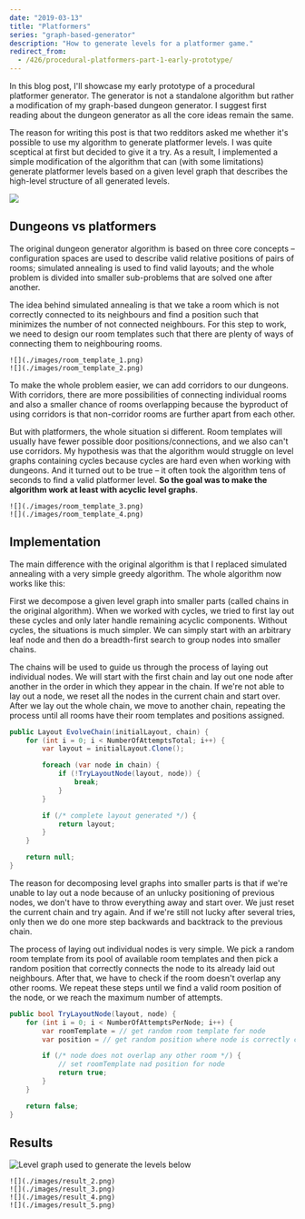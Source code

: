 ```yaml
---
date: "2019-03-13"
title: "Platformers"
series: "graph-based-generator"
description: "How to generate levels for a platformer game."
redirect_from:
  - /426/procedural-platformers-part-1-early-prototype/
---
```


In this blog post, I'll showcase my early prototype of a procedural platformer generator. The generator is not a standalone algorithm but rather a modification of my graph-based dungeon generator. I suggest first reading about the dungeon generator as all the core ideas remain the same.

<BlogSeries slug={props.slug} />

The reason for writing this post is that two redditors asked me whether it's possible to use my algorithm to generate platformer levels. I was quite sceptical at first but decided to give it a try. As a result, I implemented a simple modification of the algorithm that can (with some limitations) generate platformer levels based on a given level graph that describes the high-level structure of all generated levels.

![](./images/result_1.png)


## Dungeons vs platformers

The original dungeon generator algorithm is based on three core concepts – configuration spaces are used to describe valid relative positions of pairs of rooms; simulated annealing is used to find valid layouts; and the whole problem is divided into smaller sub-problems that are solved one after another.

The idea behind simulated annealing is that we take a room which is not correctly connected to its neighbours and find a position such that minimizes the number of not connected neighbours. For this step to work, we need to design our room templates such that there are plenty of ways of connecting them to neighbouring rooms.

```grid|2|Dungeon room templates with possible door positions in red. These room templates are quite good for the generator as there are relatively many options of connecting them to neighbouring rooms.
![](./images/room_template_1.png)
![](./images/room_template_2.png)
```

To make the whole problem easier, we can add corridors to our dungeons. With corridors, there are more possibilities of connecting individual rooms and also a smaller chance of rooms overlapping because the byproduct of using corridors is that non-corridor rooms are further apart from each other.

But with platformers, the whole situation si different. Room templates will usually have fewer possible door positions/connections, and we also can't use corridors. My hypothesis was that the algorithm would struggle on level graphs containing cycles because cycles are hard even when working with dungeons. And it turned out to be true – it often took the algorithm tens of seconds to find a valid platformer level. **So the goal was to make the algorithm work at least with acyclic level graphs**.

```grid|2|Platformers room templates with possible door position in red. These room templates are harder to connect to each other – especially when trying to lay out cycles.
![](./images/room_template_3.png)
![](./images/room_template_4.png)
```

## Implementation

The main difference with the original algorithm is that I replaced simulated annealing with a very simple greedy algorithm. The whole algorithm now works like this:

First we decompose a given level graph into smaller parts (called chains in the original algorithm). When we worked with cycles, we tried to first lay out these cycles and only later handle remaining acyclic components. Without cycles, the situations is much simpler. We can simply start with an arbitrary leaf node and then do a breadth-first search to group nodes into smaller chains.

The chains will be used to guide us through the process of laying out individual nodes. We will start with the first chain and lay out one node after another in the order in which they appear in the chain. If we're not able to lay out a node, we reset all the nodes in the current chain and start over. After we lay out the whole chain, we move to another chain, repeating the process until all rooms have their room templates and positions assigned.

```csharp
public Layout EvolveChain(initialLayout, chain) {
    for (int i = 0; i < NumberOfAttemptsTotal; i++) {
        var layout = initialLayout.Clone();

        foreach (var node in chain) {
            if (!TryLayoutNode(layout, node)) {
                break;
            }
        }

        if (/* complete layout generated */) {
            return layout;
        }
    }

    return null;
}
```

The reason for decomposing level graphs into smaller parts is that if we're unable to lay out a node because of an unlucky positioning of previous nodes, we don't have to throw everything away and start over. We just reset the current chain and try again. And if we're still not lucky after several tries, only then we do one more step backwards and backtrack to the previous chain.

The process of laying out individual nodes is very simple. We pick a random room template from its pool of available room templates and then pick a random position that correctly connects the node to its already laid out neighbours. After that, we have to check if the room doesn't overlap any other rooms. We repeat these steps until we find a valid room position of the node, or we reach the maximum number of attempts.

```csharp
public bool TryLayoutNode(layout, node) {
    for (int i = 0; i < NumberOfAttemptsPerNode; i++) {
        var roomTemplate = // get random room template for node
        var position = // get random position where node is correctly connected to neighbours

        if (/* node does not overlap any other room */) {
            // set roomTemplate nad position for node
            return true;
        }
    }

    return false;
}
```

## Results

![Level graph used to generate the levels below](./images/platformers_level_graph.png)

```grid|2|Generated layouts, tileset by @KenneyNL
![](./images/result_2.png)
![](./images/result_3.png)
![](./images/result_4.png)
![](./images/result_5.png)
```

<EdgarDownloadSection />